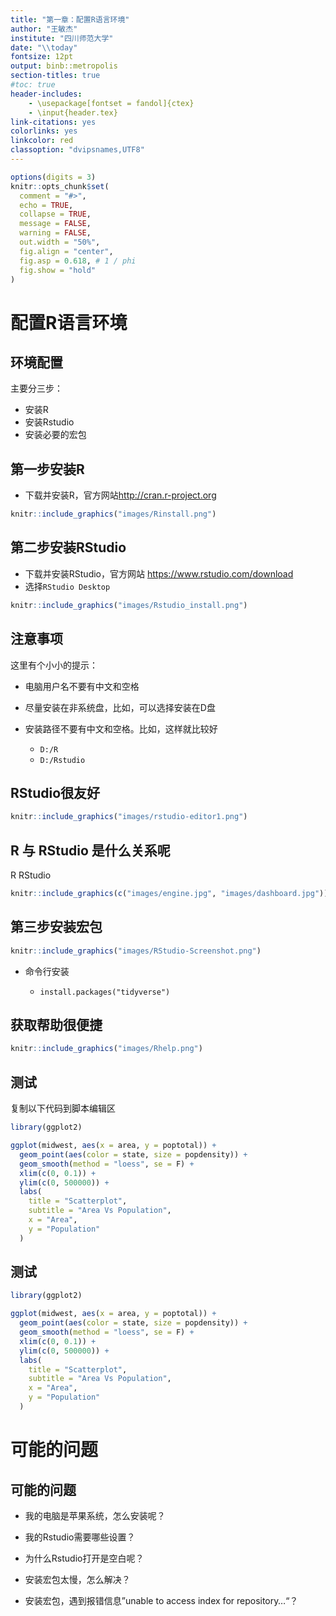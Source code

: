 ```yaml
---
title: "第一章：配置R语言环境"
author: "王敏杰"
institute: "四川师范大学"
date: "\\today"
fontsize: 12pt
output: binb::metropolis
section-titles: true
#toc: true
header-includes:
    - \usepackage[fontset = fandol]{ctex}
    - \input{header.tex}
link-citations: yes
colorlinks: yes
linkcolor: red
classoption: "dvipsnames,UTF8"
---
```


```r
options(digits = 3)
knitr::opts_chunk$set(
  comment = "#>",
  echo = TRUE,
  collapse = TRUE,
  message = FALSE,
  warning = FALSE,
  out.width = "50%",
  fig.align = "center",
  fig.asp = 0.618, # 1 / phi
  fig.show = "hold"
)
```

# 配置R语言环境

## 环境配置

主要分三步：

-   安装R
-   安装Rstudio
-   安装必要的宏包

## 第一步安装R

-   下载并安装R，官方网站<http://cran.r-project.org>

```r
knitr::include_graphics("images/Rinstall.png")
```

## 第二步安装RStudio

-   下载并安装RStudio，官方网站 <https://www.rstudio.com/download>
-   选择`RStudio Desktop`

```r
knitr::include_graphics("images/Rstudio_install.png")
```

## 注意事项

这里有个小小的提示：

-   电脑用户名不要有中文和空格

-   尽量安装在非系统盘，比如，可以选择安装在D盘

-   安装路径不要有中文和空格。比如，这样就比较好

    -   `D:/R`
    -   `D:/Rstudio`

## RStudio很友好

```r
knitr::include_graphics("images/rstudio-editor1.png")
```

## R 与 RStudio 是什么关系呢

\qquad \qquad \qquad R \hspace{4cm} RStudio

```r
knitr::include_graphics(c("images/engine.jpg", "images/dashboard.jpg"))
```

## 第三步安装宏包

```r
knitr::include_graphics("images/RStudio-Screenshot.png")
```

-   命令行安装

    -   `install.packages("tidyverse")`




## 获取帮助很便捷

```r
knitr::include_graphics("images/Rhelp.png")
```

## 测试

复制以下代码到脚本编辑区 \small

```r
library(ggplot2)

ggplot(midwest, aes(x = area, y = poptotal)) +
  geom_point(aes(color = state, size = popdensity)) +
  geom_smooth(method = "loess", se = F) +
  xlim(c(0, 0.1)) +
  ylim(c(0, 500000)) +
  labs(
    title = "Scatterplot",
    subtitle = "Area Vs Population",
    x = "Area",
    y = "Population"
  )
```

## 测试

```r
library(ggplot2)

ggplot(midwest, aes(x = area, y = poptotal)) +
  geom_point(aes(color = state, size = popdensity)) +
  geom_smooth(method = "loess", se = F) +
  xlim(c(0, 0.1)) +
  ylim(c(0, 500000)) +
  labs(
    title = "Scatterplot",
    subtitle = "Area Vs Population",
    x = "Area",
    y = "Population"
  )
```

# 可能的问题

## 可能的问题

-   我的电脑是苹果系统，怎么安装呢？

-   我的Rstudio需要哪些设置？

-   为什么Rstudio打开是空白呢？

-   安装宏包太慢，怎么解决？

-   安装宏包，遇到报错信息"unable to access index for repository..."？
